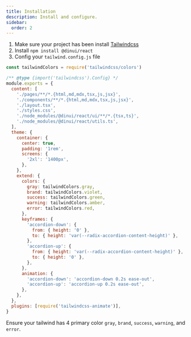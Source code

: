 ```yaml
---
title: Installation
description: Install and configure.
sidebar:
  order: 2
---
```


1. Make sure your project has been install [Tailwindcss](https://tailwindcss.com/docs/installation/framework-guides)
2. Install `npm install @dinui/react`
3. Config your `tailwind.config.js` file

```js
const tailwindColors = require('tailwindcss/colors')

/** @type {import('tailwindcss').Config} */
module.exports = {
  content: [
    './pages/**/*.{html,md,mdx,tsx,js,jsx}',
    './components/**/*.{html,md,mdx,tsx,js,jsx}',
    './layout.tsx',
    './styles.css',
    './node_modules/@dinui/react/ui/**/*.{tsx,ts}',
    './node_modules/@dinui/react/utils.ts',
  ],
  theme: {
    container: {
      center: true,
      padding: '1rem',
      screens: {
        '2xl': '1400px',
      },
    },
    extend: {
      colors: {
        gray: tailwindColors.gray,
        brand: tailwindColors.violet,
        success: tailwindColors.green,
        warning: tailwindColors.amber,
        error: tailwindColors.red,
      },
      keyframes: {
        'accordion-down': {
          from: { height: '0' },
          to: { height: 'var(--radix-accordion-content-height)' },
        },
        'accordion-up': {
          from: { height: 'var(--radix-accordion-content-height)' },
          to: { height: '0' },
        },
      },
      animation: {
        'accordion-down': 'accordion-down 0.2s ease-out',
        'accordion-up': 'accordion-up 0.2s ease-out',
      },
    },
  },
  plugins: [require('tailwindcss-animate')],
}
```

Ensure your tailwind has 4 primary color `gray`, `brand`, `success`, `warning`, and `error`.
